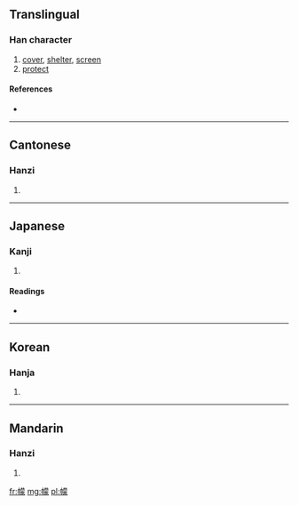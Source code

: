 ==Translingual==

===Han character===
{{Han char|rn=50|rad=巾|as=14|sn=17|four=4423<sub>2</sub>|canj=中月廿月人 (LBTBO)}}

# [[cover]], [[shelter]], [[screen]]
# [[protect]]

====References====
* {{Han ref|kx=0337.200|dkj=09122|dj=0644.250|hdz=10755.130|uh=5E6A|ud=24170|bh=ECDC|bd=60636}}

----

==Cantonese==

===Hanzi===
{{yue-hanzi|jyut=|y=mung4}}

# {{defn|Cantonese|sort=巾14}}

----

==Japanese==

===Kanji===
{{ja-kanji|grade=|rs=巾14}}

# {{defn|Japanese|sort=巾14}}

====Readings====
* {{ja-readings|on=[[ぼう]] (bō), [[む]] (mu), [[もう]] (mō)|kun=[[ふくさ]] (fukusa)}}

----

==Korean==

===Hanja===
{{ko-hanja|hangeul=몽|rv=mong|mr=mong}}

# {{defn|Korean|sort=巾14}}

----

==Mandarin==

===Hanzi===
{{cmn-hanzi|pin=[[méng]] ([[meng2]])|wg=meng<sup>2</sup>}}

# {{defn|Mandarin|sort=巾14}}

[[fr:幪]]
[[mg:幪]]
[[pl:幪]]